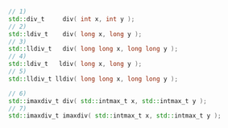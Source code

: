 ```cpp title="Defined in <cstdlib>"
// 1)
std::div_t     div( int x, int y );
// 2)
std::ldiv_t    div( long x, long y );
// 3)
std::lldiv_t   div( long long x, long long y );
// 4)
std::ldiv_t   ldiv( long x, long y );
// 5)
std::lldiv_t lldiv( long long x, long long y );
```
```cpp title="Defined in <cinttypes>"
// 6)
std::imaxdiv_t div( std::intmax_t x, std::intmax_t y );
// 7)
std::imaxdiv_t imaxdiv( std::intmax_t x, std::intmax_t y );
```

